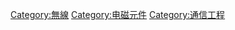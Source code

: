 {{catmore|天线}}
{{Commonscat|Antennas}}

[[Category:無線|Category:無線]]
[[Category:电磁元件|Category:电磁元件]]
[[Category:通信工程|Category:通信工程]]
